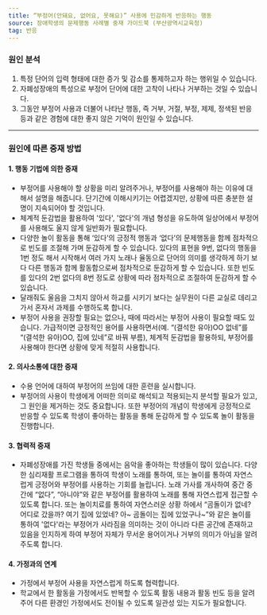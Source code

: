 ```yaml
---
title: “부정어(안돼요, 없어요, 못해요)” 사용에 민감하게 반응하는 행동
source: 장애학생의 문제행동 사례별 중재 가이드북 (부산광역시교육청)
tag: 반응
---
```


### 원인 분석

1. 특정 단어의 입력 형태에 대한 증가 및 감소를 통제하고자 하는 행위일 수 있습니다.
2. 자폐성장애의 특성으로 부정어 단어에 대한 고착이 나타나 거부하는 것일 수 있습니다.
3. 그동안 부정어 사용과 더불어 나타난 행동, 즉 거부, 거절, 부정, 제제, 정색된 반응 등과 같은 경험에 대한 좋지 않은 기억이 원인일 수 있습니다.

---

### 원인에 따른 중재 방법

#### 1. 행동 기법에 의한 중재

- 부정어를 사용해야 할 상황을 미리 알려주거나, 부정어를 사용해야 하는 이유에 대해서 설명을 해줍니다. 단기간에 이해시키기는 어렵겠지만, 상황에 따른 충분한 설명이 지속되어야 할 것입니다.
- 체계적 둔감법을 활용하여 '있다', '없다'의 개념 형성을 유도하여 일상어에서 부정어를 사용해도 울지 않게 일반화가 필요합니다.
- 다양한 놀이 활동을 통해 ‘있다’의 긍정적 행동과 ‘없다’의 문제행동을 함께 점차적으로 빈도를 조절해 가며 둔감하게 할 수 있습니다. 있다의 표현을 9번, 없다의 행동을 1번 정도 해서 시작해서 여러 가지 노래나 율동으로 단어의 의미를 생각하게 하기 보다 다른 행동과 함께 활동함으로써 점차적으로 둔감하게 할 수 있습니다. 또한 빈도를 있다의 2번 없다의 8번 정도로 상황에 따라 점차적으로 조절하여 둔감하게 할 수 있습니다.
- 달래줘도 울음을 그치지 않아서 하교를 시키기 보다는 실무원이 다른 교실로 데리고 가서 혼자서 과제를 수행하도록 합니다.
- 부정어 사용을 권장할 필요는 없으나, 때에 따라서는 부정어 사용이 필요할 때도 있습니다. 가급적이면 긍정적인 용어를 사용하면서(예. “(결석한 유아)OO 없네”를 “(결석한 유아)OO, 집에 있네”로 바꿔 부름), 체계적 둔감법을 활용하되, 부정어를 사용해야 한다면 상황에 맞게 적절히 사용합니다.

#### 2. 의사소통에 대한 중재

- 수용 언어에 대하여 부정어의 쓰임에 대한 훈련을 실시합니다.
- 부정어의 사용이 학생에게 어떠한 의미로 해석되고 적용되는지 분석할 필요가 있고, 그 원인을 제거하는 것도 중요합니다. 또한 부정어의 개념이 학생에게 긍정적으로 반응할 수 있도록 학생이 좋아하는 활동을 통해 둔감하게 할 수 있도록 놀이 활동을 진행합니다.

#### 3. 협력적 중재

- 자폐성장애를 가진 학생들 중에서는 음악을 좋아하는 학생들이 많이 있습니다. 다양한 심리재활 프로그램을 통하여 학생이 노래를 통하여, 또는 놀이를 통하여 자연스럽게 긍정어와 부정어를 사용하는 기회를 늘립니다. 노래 가사를 개사하여 중간 중간에 “없다”, “아니야”와 같은 부정어를 활용하여 노래를 통해 자연스럽게 접근할 수 있도록 합니다. 또는 놀이치료를 통하여 자연스러운 상황 하에서 “곰돌이가 없네? 어디로 갔을까? 여기 집에 있었네? 아~ 곰돌이는 집에 있었구나~”와 같은 놀이를 통하여 '없다'라는 부정어가 사라짐을 의미하는 것이 아니라 다른 공간에 존재하고 있음을 인지하게 하여 부정어 자체가 무서운 용어이거나 거부의 의미가 아님을 알려주도록 합니다.

#### 4. 가정과의 연계

- 가정에서 부정어 사용을 자연스럽게 하도록 협력합니다.
- 학교에서 한 활동을 가정에서도 반복할 수 있도록 활동 내용과 활동 빈도 등을 알려주어 다른 환경인 가정에서도 전이될 수 있도록 일관성 있는 지도가 필요합니다.
